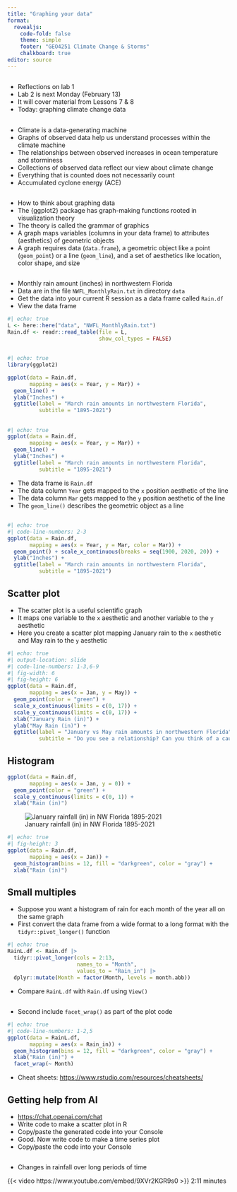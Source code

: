 ```yaml
---
title: "Graphing your data"
format: 
  revealjs:
    code-fold: false
    theme: simple
    footer: "GEO4251 Climate Change & Storms"
    chalkboard: true
editor: source
---
```


##

-   Reflections on lab 1
-   Lab 2 is next Monday (February 13)
-   It will cover material from Lessons 7 & 8
-   Today: graphing climate change data

## 

-   Climate is a data-generating machine
-   Graphs of observed data help us understand processes within the climate machine
-   The relationships between observed increases in ocean temperature and storminess
-   Collections of observed data reflect our view about climate change
-   Everything that is counted does not necessarily count
-   Accumulated cyclone energy (ACE)

##

-   How to think about graphing data
-   The {ggplot2} package has graph-making functions rooted in visualization theory
-   The theory is called the grammar of graphics
-   A graph maps variables (columns in your data frame) to attributes (aesthetics) of geometric objects
-   A graph requires data (`data.frame`), a geometric object like a point (`geom_point`) or a line (`geom_line`), and a set of aesthetics like location, color shape, and size

##

-   Monthly rain amount (inches) in northwestern Florida
-   Data are in the file `NWFL_MonthlyRain.txt` in directory `data`
-   Get the data into your current R session as a data frame called `Rain.df`
-   View the data frame

```r
#| echo: true
L <- here::here("data", "NWFL_MonthlyRain.txt")
Rain.df <- readr::read_table(file = L,
                             show_col_types = FALSE)
```

## 

```r
#| echo: true
library(ggplot2)

ggplot(data = Rain.df, 
       mapping = aes(x = Year, y = Mar)) +
  geom_line() +
  ylab("Inches") +
  ggtitle(label = "March rain amounts in northwestern Florida",
          subtitle = "1895-2021")
```

##  {.smaller}

```r
#| echo: true
ggplot(data = Rain.df, 
       mapping = aes(x = Year, y = Mar)) +
  geom_line() +
  ylab("Inches") +
  ggtitle(label = "March rain amounts in northwestern Florida",
          subtitle = "1895-2021")
```

-   The data frame is `Rain.df`
-   The data column `Year` gets mapped to the `x` position aesthetic of the line
-   The data column `Mar` gets mapped to the `y` position aesthetic of the line
-   The `geom_line()` describes the geometric object as a line

## 

```r
#| echo: true
#| code-line-numbers: 2-3
ggplot(data = Rain.df, 
       mapping = aes(x = Year, y = Mar, color = Mar)) +
  geom_point() + scale_x_continuous(breaks = seq(1900, 2020, 20)) +
  ylab("Inches") +
  ggtitle(label = "March rain amounts in northwestern Florida",
          subtitle = "1895-2021")
```

## Scatter plot

-   The scatter plot is a useful scientific graph
-   It maps one variable to the `x` aesthetic and another variable to the `y` aesthetic
-   Here you create a scatter plot mapping January rain to the `x` aesthetic and May rain to the `y` aesthetic

```r
#| echo: true
#| output-location: slide
#| code-line-numbers: 1-3,6-9
#| fig-width: 6
#| fig-height: 6
ggplot(data = Rain.df, 
       mapping = aes(x = Jan, y = May)) +
  geom_point(color = "green") +
  scale_x_continuous(limits = c(0, 17)) +
  scale_y_continuous(limits = c(0, 17)) +
  xlab("January Rain (in)") + 
  ylab("May Rain (in)") +
  ggtitle(label = "January vs May rain amounts in northwestern Florida",
          subtitle = "Do you see a relationship? Can you think of a cause?")
```

## Histogram

```r
ggplot(data = Rain.df,
       mapping = aes(x = Jan, y = 0)) +
  geom_point(color = "green") +
  scale_y_continuous(limits = c(0, 1)) +
  xlab("Rain (in)")
```

![January rainfall (in) in NW Florida 1895-2021](figures/JanuaryRain.png){fig-alt="January rainfall (in) in NW Florida 1895-2021"}

```r
#| echo: true
#| fig-height: 3
ggplot(data = Rain.df,
       mapping = aes(x = Jan)) +
  geom_histogram(bins = 12, fill = "darkgreen", color = "gray") +
  xlab("Rain (in)")
```

## Small multiples

-   Suppose you want a histogram of rain for each month of the year all on the same graph
-   First convert the data frame from a wide format to a long format with the `tidyr::pivot_longer()` function

```r
#| echo: true
RainL.df <- Rain.df |>
  tidyr::pivot_longer(cols = 2:13, 
                      names_to = "Month", 
                      values_to = "Rain_in") |>
  dplyr::mutate(Month = factor(Month, levels = month.abb))
```

-   Compare `RainL.df` with `Rain.df` using `View()`

##

-   Second include `facet_wrap()` as part of the plot code

```r
#| echo: true
#| code-line-numbers: 1-2,5
ggplot(data = RainL.df,
       mapping = aes(x = Rain_in)) +
  geom_histogram(bins = 12, fill = "darkgreen", color = "gray") +
  xlab("Rain (in)") +
  facet_wrap(~ Month)
```

-   Cheat sheets: <https://www.rstudio.com/resources/cheatsheets/>

## Getting help from AI

-   <https://chat.openai.com/chat>
-   Write code to make a scatter plot in R
-   Copy/paste the generated code into your Console
-   Good. Now write code to make a time series plot
-   Copy/paste the code into your Console 

##

-   Changes in rainfall over long periods of time

{{< video https://www.youtube.com/embed/9XVr2KGR9s0 >}} 2:11 minutes
